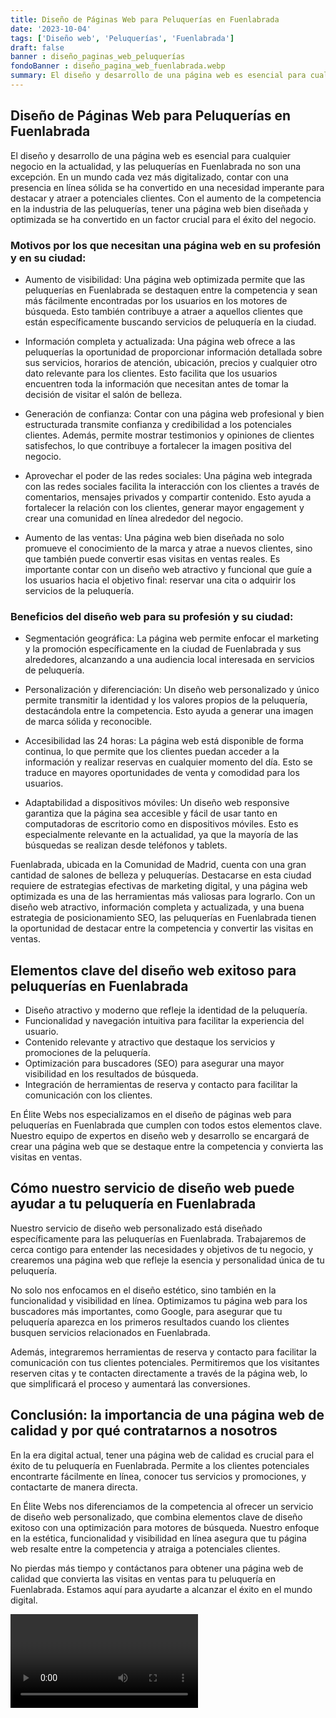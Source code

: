 ```yaml
---
title: Diseño de Páginas Web para Peluquerías en Fuenlabrada
date: '2023-10-04'
tags: ['Diseño web', 'Peluquerías', 'Fuenlabrada']
draft: false
banner : diseño_paginas_web_peluquerías
fondoBanner : diseño_pagina_web_fuenlabrada.webp
summary: El diseño y desarrollo de una página web es esencial para cualquier negocio en la actualidad, y las peluquerías en Fuenlabrada no son una excepción. En un mundo cada vez más digitalizado, contar con una presencia en línea sólida se ha convertido en una necesidad imperante para destacar y atraer a potenciales clientes. Con el aumento de la competencia en la industria de las peluquerías, tener una página web bien diseñada y optimizada se ha convertido en un factor crucial para el éxito del negocio.
---
```


## Diseño de Páginas Web para Peluquerías en Fuenlabrada

El diseño y desarrollo de una página web es esencial para cualquier negocio en la actualidad, y las peluquerías en Fuenlabrada no son una excepción. En un mundo cada vez más digitalizado, contar con una presencia en línea sólida se ha convertido en una necesidad imperante para destacar y atraer a potenciales clientes. Con el aumento de la competencia en la industria de las peluquerías, tener una página web bien diseñada y optimizada se ha convertido en un factor crucial para el éxito del negocio.

### Motivos por los que necesitan una página web en su profesión y en su ciudad:

- Aumento de visibilidad: Una página web optimizada permite que las peluquerías en Fuenlabrada se destaquen entre la competencia y sean más fácilmente encontradas por los usuarios en los motores de búsqueda. Esto también contribuye a atraer a aquellos clientes que están específicamente buscando servicios de peluquería en la ciudad.

- Información completa y actualizada: Una página web ofrece a las peluquerías la oportunidad de proporcionar información detallada sobre sus servicios, horarios de atención, ubicación, precios y cualquier otro dato relevante para los clientes. Esto facilita que los usuarios encuentren toda la información que necesitan antes de tomar la decisión de visitar el salón de belleza.

- Generación de confianza: Contar con una página web profesional y bien estructurada transmite confianza y credibilidad a los potenciales clientes. Además, permite mostrar testimonios y opiniones de clientes satisfechos, lo que contribuye a fortalecer la imagen positiva del negocio.

- Aprovechar el poder de las redes sociales: Una página web integrada con las redes sociales facilita la interacción con los clientes a través de comentarios, mensajes privados y compartir contenido. Esto ayuda a fortalecer la relación con los clientes, generar mayor engagement y crear una comunidad en línea alrededor del negocio.

- Aumento de las ventas: Una página web bien diseñada no solo promueve el conocimiento de la marca y atrae a nuevos clientes, sino que también puede convertir esas visitas en ventas reales. Es importante contar con un diseño web atractivo y funcional que guíe a los usuarios hacia el objetivo final: reservar una cita o adquirir los servicios de la peluquería.

### Beneficios del diseño web para su profesión y su ciudad:

- Segmentación geográfica: La página web permite enfocar el marketing y la promoción específicamente en la ciudad de Fuenlabrada y sus alrededores, alcanzando a una audiencia local interesada en servicios de peluquería.

- Personalización y diferenciación: Un diseño web personalizado y único permite transmitir la identidad y los valores propios de la peluquería, destacándola entre la competencia. Esto ayuda a generar una imagen de marca sólida y reconocible.

- Accesibilidad las 24 horas: La página web está disponible de forma continua, lo que permite que los clientes puedan acceder a la información y realizar reservas en cualquier momento del día. Esto se traduce en mayores oportunidades de venta y comodidad para los usuarios.

- Adaptabilidad a dispositivos móviles: Un diseño web responsive garantiza que la página sea accesible y fácil de usar tanto en computadoras de escritorio como en dispositivos móviles. Esto es especialmente relevante en la actualidad, ya que la mayoría de las búsquedas se realizan desde teléfonos y tablets.

Fuenlabrada, ubicada en la Comunidad de Madrid, cuenta con una gran cantidad de salones de belleza y peluquerías. Destacarse en esta ciudad requiere de estrategias efectivas de marketing digital, y una página web optimizada es una de las herramientas más valiosas para lograrlo. Con un diseño web atractivo, información completa y actualizada, y una buena estrategia de posicionamiento SEO, las peluquerías en Fuenlabrada tienen la oportunidad de destacar entre la competencia y convertir las visitas en ventas.

<GifSeo />

<Cta />

## Elementos clave del diseño web exitoso para peluquerías en Fuenlabrada

- Diseño atractivo y moderno que refleje la identidad de la peluquería.
- Funcionalidad y navegación intuitiva para facilitar la experiencia del usuario.
- Contenido relevante y atractivo que destaque los servicios y promociones de la peluquería.
- Optimización para buscadores (SEO) para asegurar una mayor visibilidad en los resultados de búsqueda.
- Integración de herramientas de reserva y contacto para facilitar la comunicación con los clientes.

En Élite Webs nos especializamos en el diseño de páginas web para peluquerías en Fuenlabrada que cumplen con todos estos elementos clave. Nuestro equipo de expertos en diseño web y desarrollo se encargará de crear una página web que se destaque entre la competencia y convierta las visitas en ventas.

## Cómo nuestro servicio de diseño web puede ayudar a tu peluquería en Fuenlabrada

Nuestro servicio de diseño web personalizado está diseñado específicamente para las peluquerías en Fuenlabrada. Trabajaremos de cerca contigo para entender las necesidades y objetivos de tu negocio, y crearemos una página web que refleje la esencia y personalidad única de tu peluquería.

No solo nos enfocamos en el diseño estético, sino también en la funcionalidad y visibilidad en línea. Optimizamos tu página web para los buscadores más importantes, como Google, para asegurar que tu peluquería aparezca en los primeros resultados cuando los clientes busquen servicios relacionados en Fuenlabrada.

Además, integraremos herramientas de reserva y contacto para facilitar la comunicación con tus clientes potenciales. Permitiremos que los visitantes reserven citas y te contacten directamente a través de la página web, lo que simplificará el proceso y aumentará las conversiones.

## Conclusión: la importancia de una página web de calidad y por qué contratarnos a nosotros

En la era digital actual, tener una página web de calidad es crucial para el éxito de tu peluquería en Fuenlabrada. Permite a los clientes potenciales encontrarte fácilmente en línea, conocer tus servicios y promociones, y contactarte de manera directa.

En Élite Webs nos diferenciamos de la competencia al ofrecer un servicio de diseño web personalizado, que combina elementos clave de diseño exitoso con una optimización para motores de búsqueda. Nuestro enfoque en la estética, funcionalidad y visibilidad en línea asegura que tu página web resalte entre la competencia y atraiga a potenciales clientes.

No pierdas más tiempo y contáctanos para obtener una página web de calidad que convierta las visitas en ventas para tu peluquería en Fuenlabrada. Estamos aquí para ayudarte a alcanzar el éxito en el mundo digital.

<Video />

<CtaBot job='Peluquerías' city='Fuenlabrada'/>

<Gmaps query='Fuenlabrada+españa+maps' />